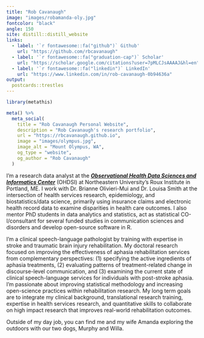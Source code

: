 ```yaml
---
title: "Rob Cavanaugh"
image: "images/robamanda-oly.jpg"
fontcolor: "black"
angle: 150
site: distill::distill_website
links:
  - label: '`r fontawesome::fa("github")` Github'
    url: "https://github.com/rbcavanaugh"
  - label: '`r fontawesome::fa("graduation-cap")` Scholar'
    url: "https://scholar.google.com/citations?user=7pMLCJsAAAAJ&hl=en"
  - label: '`r fontawesome::fa("linkedin")` LinkedIn'
    url: "https://www.linkedin.com/in/rob-cavanaugh-0b94636a"
output:
  postcards::trestles
---
```

 
```r
library(metathis)

meta() %>%
  meta_social(
    title = "Rob Cavanaugh Personal Website",
    description = "Rob Cavanaugh's research portfolio",
    url = "https://rbcavanaugh.github.io",
    image = "images/olympus.jpg",
    image_alt = "Mount Olympus, WA",
    og_type = "website",
    og_author = "Rob Cavanaugh"
  )

```

I'm a research data analyst at the [***Observational Health Data Sciences and Informatics Center***](https://ohdsi.northeastern.edu) (OHDSI) at Northeastern University's Roux Institute in Portland, ME. I work with Dr. Brianne Olivieri-Mui and Dr. Louisa Smith at the intersection of health services research, epidemiology, and biostatistics/data science, primarily using insurance claims and electronic health record data to examine disparities in health care outcomes. I also mentor PhD students in data analytics and statistics, act as statistical CO-I/consultant for several funded studies in communication sciences and disorders and develop open-source software in R. 

I'm a clinical speech-language pathologist by training with expertise in stroke and traumatic brain injury rehabilitation. My doctoral research focused on improving the effectiveness of aphasia rehabilitation services from complementary perspectives: (1) specifying the active ingredients of aphasia treatments, (2) evaluating patterns of treatment-related change in discourse-level communication, and (3) examining the current state of clinical speech-language services for individuals with post-stroke aphasia. I'm passionate about improving statistical methodology and increasing open-science practices within rehabilitation research.  My long term goals are to integrate my clinical background, translational research training,  expertise in health services research, and quantitative skills to collaborate on high impact research that improves real-world rehabilitation outcomes. 

Outside of my day job, you can find me and my wife Amanda exploring the outdoors with our two dogs, Murphy and Willa.

